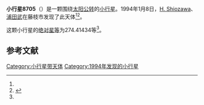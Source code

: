 {{Infobox planet
| bgcolour = #FFFFC0
| name = 8705
| symbol = 
| image = 
| caption = 
| discovery = yes
| discovery_ref = 
| discoverer = [[H._Shiozawa|H. Shiozawa]]、[[浦田武|浦田武]]
| discovery_site = [[藤枝市|藤枝市]] 
| discovered = 1994年1月8日
| designations = yes
| mp_name = 
| named_after = 
| alt_names = 1994 AL3/ 1995 KS1
| mp_category = [[主带小行星|主带小行星]]
| orbit_ref = <ref name="a">[http://ssd.jpl.nasa.gov/sbdb.cgi?sstr=8705 8705] {{Wayback|url=http://ssd.jpl.nasa.gov/sbdb.cgi?sstr=8705 |date=20210717064210 }}，小行星數據庫瀏覽器（JPL Small-Body Database Browser）－[[美国国家航空航天局|美国国家航空航天局]]喷气推进实验室</ref>
| epoch = 2456400.5 (2013年4月18日更新)
| aphelion = {{convert|2.4640545|AU|km|3|abbr=on|lk=out}}
| perihelion = {{convert|2.2104935|AU|km|3|abbr=on}}
| semimajor = {{convert|2.3372740|AU|km|3|abbr=on}}
| eccentricity = 0.0542429
| period = 1305.157307 [[日|日]]<br />3.57[[儒略年|儒略年]]
| avg_speed = 
| inclination = 6.36040
| asc_node = 187.84995
| mean_anomaly = 
| arg_peri = 274.41434
| satellites = 
| physical_characteristics = yes
| dimensions = 
| mass = 
| density = 
| surface_grav = 
| escape_velocity = 
| sidereal_day = 
| axial_tilt = 
| pole_ecliptic_lat = 
| pole_ecliptic_lon = 
| albedo = 
| temperatures= 
| temp_name1 = 
| mean_temp_1 = 
| max_temp_1 = 
| temp_name2 = 
| max_temp_2 = 
| spectral_type = 
| abs_magnitude = 274.41434
}}

'''小行星8705'''（{{lang-en|8705}}）是一颗围绕[[太阳|太阳]][[公转|公转]]的[[小行星|小行星]]。1994年1月8日，[[H._Shiozawa|H. Shiozawa]]、[[浦田武|浦田武]]在藤枝市发现了此天体<ref name="a" /><ref>{{cite news|title=小行星列表|url=http://cfa-www.harvard.edu/iau/lists/NumberedMPs.txt|accessdate=2013-07-08|newspaper=哈佛大学|archive-date=2008-05-17|archive-url=https://web.archive.org/web/20080517010638/http://cfa-www.harvard.edu/iau/lists/NumberedMPs.txt|dead-url=no}}</ref>。

这颗小行星的[[绝对星等|绝对星等]]为274.41434等<ref name="a" />。

==参考文献==
{{reflist}}
{{Minor Planet Number|[[小行星8704|小行星8704]]|[[小行星8706|小行星8706]]}}

{{小天体}}

[[Category:小行星带天体|Category:小行星带天体]]
[[Category:1994年发现的小行星|Category:1994年发现的小行星]]

{{asteroid-stub}}